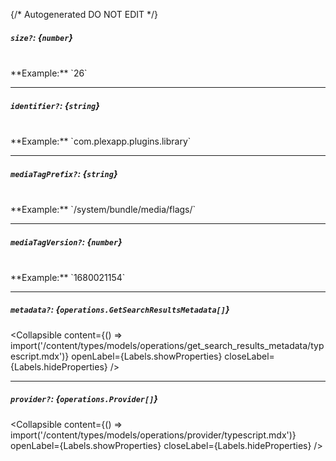{/* Autogenerated DO NOT EDIT  */}

##### `size?`: *{`number`}*
<br/>
**Example:** `26`

---
##### `identifier?`: *{`string`}*
<br/>
**Example:** `com.plexapp.plugins.library`

---
##### `mediaTagPrefix?`: *{`string`}*
<br/>
**Example:** `/system/bundle/media/flags/`

---
##### `mediaTagVersion?`: *{`number`}*
<br/>
**Example:** `1680021154`

---
##### `metadata?`: *{`operations.GetSearchResultsMetadata[]`}*

<Collapsible content={() => import('/content/types/models/operations/get_search_results_metadata/typescript.mdx')} openLabel={Labels.showProperties} closeLabel={Labels.hideProperties} />


---
##### `provider?`: *{`operations.Provider[]`}*

<Collapsible content={() => import('/content/types/models/operations/provider/typescript.mdx')} openLabel={Labels.showProperties} closeLabel={Labels.hideProperties} />



